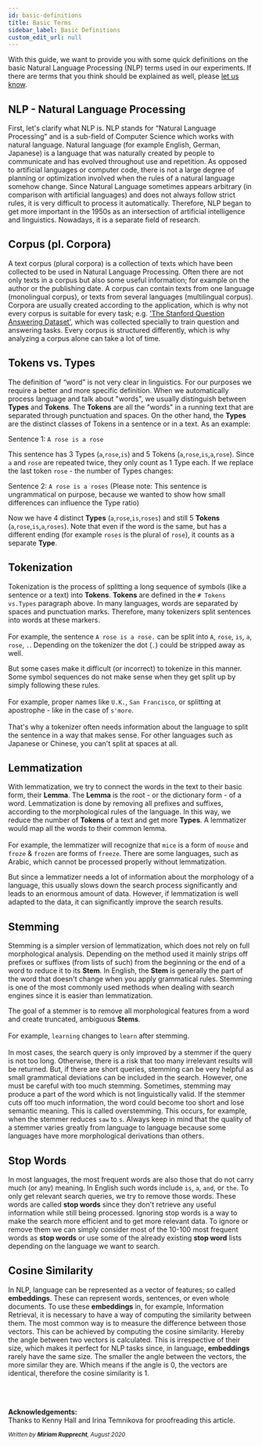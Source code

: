 ```yaml
---
id: basic-definitions
title: Basic Terms
sidebar_label: Basic Definitions
custom_edit_url: null
---
```


With this guide, we want to provide you with some quick definitions on the basic Natural Language Processing (NLP) terms used in our experiments. If there are terms that you think should be explained as well, please [let us know](../about/team.mdx).

## NLP - Natural Language Processing

First, let's clarify what NLP is. NLP stands for “Natural Language Processing” and is a sub-field of Computer Science which works with natural language. Natural language (for example English, German, Japanese) is a language that was naturally created by people to communicate and has evolved throughout use and repetition. As opposed to  artificial languages or computer code, there is not a large degree of planning or optimization involved when the rules of a natural language somehow change.
Since Natural Language sometimes appears arbitrary (in comparison with artificial languages) and does not always follow strict rules, it is very difficult to process it automatically. Therefore, NLP began to get more important in the 1950s as an intersection of artificial intelligence and linguistics. Nowadays, it is a separate field of research.

## Corpus (pl. Corpora)

A text corpus (plural corpora) is a collection of texts which have been collected to be used in Natural Language Processing. Often there are not only texts in a corpus but also some useful information; for example on the author or the publishing date. A corpus can contain texts from one language (monolingual corpus), or texts from several languages (multilingual corpus). Corpora are usually created according to the application, which is why not every corpus is suitable for every task; e.g. ['The Stanford Question Answering Dataset'](https://rajpurkar.github.io/SQuAD-explorer/), which was collected specially to train question and answering tasks.
Every corpus is structured differently, which is why analyzing a corpus alone can take a lot of time.

## Tokens vs. Types
 
The definition of “word” is not very clear in linguistics. For our purposes we require a better and more specific definition.
When we automatically process language and talk about "words", we usually distinguish between **Types** and **Tokens**.
The **Tokens** are all the "words" in a running text that are separated through punctuation and spaces.
On the other hand, the **Types** are the distinct classes of Tokens in a sentence or in a text.
As an example:
 
Sentence 1: `A rose is a rose`
 
This sentence has 3 Types (`a`,`rose`,`is`) and 5 Tokens (`a`,`rose`,`is`,`a`,`rose`). Since `a` and `rose` are repeated twice, they only count as 1 Type each.
If we replace the last token `rose` -  the number of Types changes:
 
Sentence 2: `A rose is a roses`
(Please note: This sentence is ungrammatical on purpose, because we wanted to show how small differences can influence the Type ratio)
 
Now we have 4 distinct **Types** (`a`,`rose`,`is`,`roses`) and still 5 **Tokens** (`a`,`rose`,`is`,`a`,`roses`).
Note that even if the word is the same, but has a different ending (for example `roses` is the plural of `rose`), it counts as a separate **Type**.

## Tokenization
 
Tokenization is the process of splitting a long sequence of symbols (like a sentence or a text) into **Tokens**. **Tokens** are defined in the `# Tokens vs.Types` paragraph above. In many languages, words are separated by spaces and punctuation marks. Therefore, many tokenizers split sentences into words at these markers. <br></br>
For example, the sentence `A rose is a rose.` can be split into `A`, `rose`, `is`, `a`, `rose`, `.`.
Depending on the tokenizer the dot (`.`) could be stripped away as well.
 
But some cases make it difficult (or incorrect) to tokenize in this manner. Some symbol sequences do not make sense when they get split up by simply following these rules.<br></br>
For example, proper names like `U.K.`, `San Francisco`, or splitting at apostrophe - like in the case of `s'more`. <br></br>
That's why a tokenizer often needs information about the language to split the sentence in a way that makes sense. For other languages such as Japanese or Chinese, you can't split at  spaces at all.

## Lemmatization
 
With lemmatization, we try to connect the words in the text to their basic form, their **Lemma**. The **Lemma** is the root - or the dictionary form - of a word. Lemmatization is done by removing all prefixes and suffixes, according to the morphological rules of the language.
In this way, we reduce the number of **Tokens** of a text and get more **Types**. A lemmatizer would map all the words to their common lemma.<br></br>
For example, the lemmatizer will recognize that `mice` is a form of `mouse` and `froze` & `frozen` are forms of `freeze`.
There are some languages, such as Arabic, which cannot be processed properly without lemmatization.
 
But since a lemmatizer needs a lot of information about the morphology of a language, this usually slows down the search process significantly and leads to an enormous amount of data.
However, if lemmatization is well adapted to the data, it can significantly improve the search results.

 
## Stemming
 
Stemming is a simpler version of lemmatization, which does not rely on full morphological analysis. Depending on the method used it mainly strips off prefixes or suffixes (from lists of such) from the beginning or the end of a word to reduce it to its **Stem**.
In English, the **Stem** is generally the part of the word that doesn't change when you apply grammatical rules. Stemming is one of the most commonly used methods when dealing with search engines since it is easier than lemmatization.
 
The goal of a stemmer is to remove all morphological features from a word and create truncated, ambiguous **Stems**.<br></br>
For example, `learning` changes to `learn` after stemming. <br></br>
In most cases, the search query is only improved by a stemmer if the query is not too long. Otherwise, there is a risk that too many irrelevant results will be returned.
But, if there are short queries, stemming can be very helpful as small grammatical deviations can be included in the search. However, one must be careful with too much stemming. Sometimes, stemming may produce a part of the word which is not linguistically valid. If the stemmer cuts off too much information, the word could become too short and lose semantic meaning. This is called overstemming. This occurs, for example, when the stemmer reduces `saw` to `s`.
Always keep in mind that the quality of a stemmer varies greatly from language to language because some languages have more morphological derivations than others.
 
## Stop Words
 
In most languages, the most frequent words are also those that do not carry much (or any) meaning. In English such words include `is`, `a`, `and`, or `the`. To only get relevant search queries, we try to remove those words. These words are called **stop words** since they don't retrieve any useful information while still being processed. Ignoring stop words is a way to make the search more efficient and to get more relevant data.
To ignore or remove them we can simply consider most of the 10-100 most frequent words as **stop words** or use some of the already existing **stop word** lists depending on the language we want to search.

## Cosine Similarity

In NLP, language can be represented as a vector of features; so called **embeddings**. These can represent words, sentences, or even whole documents. To use these **embeddings** in, for example, Information Retrieval, it is necessary to have a way of computing the similarity between them. The most common way is to measure the difference between those vectors. This can be achieved by computing the cosine similarity. Hereby the angle between two vectors is calculated. This is irrespective of their size, which makes it perfect for NLP tasks since, in language, **embeddings** rarely have the same size.
The smaller the angle between the vectors, the more similar they are. Which means if the angle is 0, the vectors are identical, therefore the cosine similarity is 1.


<br/>
<br/>

**Acknowledgements:**<br/>
Thanks to Kenny Hall and Irina Temnikova for proofreading this article.

<div className="col text--right">
    <em>
        <small>
            Written by <strong>Miriam Rupprecht</strong>,  August 2020
        </small>
    </em>
</div>